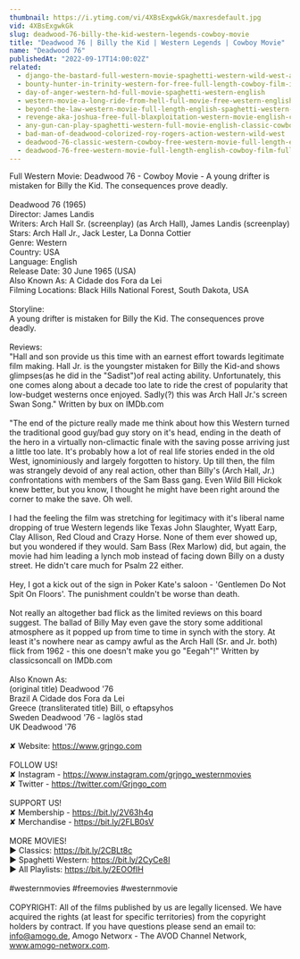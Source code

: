 ```yaml
---
thumbnail: https://i.ytimg.com/vi/4XBsExgwkGk/maxresdefault.jpg
vid: 4XBsExgwkGk
slug: deadwood-76-billy-the-kid-western-legends-cowboy-movie
title: "Deadwood 76 | Billy the Kid | Western Legends | Cowboy Movie"
name: "Deadwood 76"
publishedAt: "2022-09-17T14:00:02Z"
related:
  - django-the-bastard-full-western-movie-spaghetti-western-wild-west-action
  - bounty-hunter-in-trinity-western-for-free-full-length-cowboy-film-italo-western
  - day-of-anger-western-hd-full-movie-spaghetti-western-english
  - western-movie-a-long-ride-from-hell-full-movie-free-western-english
  - beyond-the-law-western-movie-full-length-english-spaghetti-western-full-free-youtube-movies
  - revenge-aka-joshua-free-full-blaxploitation-western-movie-english-classic-feature-film
  - any-gun-can-play-spaghetti-western-full-movie-english-classic-cowboy-film-free-full-westerns
  - bad-man-of-deadwood-colorized-roy-rogers-action-western-wild-west
  - deadwood-76-classic-western-cowboy-free-western-movie-full-length-english
  - deadwood-76-free-western-movie-full-length-english-cowboy-film-full-movie
---
```


Full Western Movie: Deadwood 76 - Cowboy Movie - A young drifter is mistaken for Billy the Kid. The consequences prove deadly.<br />
<br />
Deadwood 76 (1965)<br />
Director: James Landis<br />
Writers: Arch Hall Sr. (screenplay) (as Arch Hall), James Landis (screenplay) <br />
Stars: Arch Hall Jr., Jack Lester, La Donna Cottier<br />
Genre: Western<br />
Country: USA<br />
Language: English<br />
Release Date: 30 June 1965 (USA) <br />
Also Known As: A Cidade dos Fora da Lei <br />
Filming Locations: Black Hills National Forest, South Dakota, USA<br />
<br />
Storyline:<br />
A young drifter is mistaken for Billy the Kid. The consequences prove deadly.<br />
<br />
Reviews:<br />
"Hall and son provide us this time with an earnest effort towards legitimate film making. Hall Jr. is the youngster mistaken for Billy the Kid-and shows glimpses(as he did in the "Sadist")of real acting ability. Unfortunately, this one comes along about a decade too late to ride the crest of popularity that low-budget westerns once enjoyed. Sadly(?) this was Arch Hall Jr.'s screen Swan Song." Written by bux on IMDb.com <br />
<br />
"The end of the picture really made me think about how this Western turned the traditional good guy/bad guy story on it's head, ending in the death of the hero in a virtually non-climactic finale with the saving posse arriving just a little too late. It's probably how a lot of real life stories ended in the old West, ignominiously and largely forgotten to history. Up till then, the film was strangely devoid of any real action, other than Billy's (Arch Hall, Jr.) confrontations with members of the Sam Bass gang. Even Wild Bill Hickok knew better, but you know, I thought he might have been right around the corner to make the save. Oh well.<br />
<br />
I had the feeling the film was stretching for legitimacy with it's liberal name dropping of true Western legends like Texas John Slaughter, Wyatt Earp, Clay Allison, Red Cloud and Crazy Horse. None of them ever showed up, but you wondered if they would. Sam Bass (Rex Marlow) did, but again, the movie had him leading a lynch mob instead of facing down Billy on a dusty street. He didn't care much for Psalm 22 either.<br />
<br />
Hey, I got a kick out of the sign in Poker Kate's saloon - 'Gentlemen Do Not Spit On Floors'. The punishment couldn't be worse than death.<br />
<br />
Not really an altogether bad flick as the limited reviews on this board suggest. The ballad of Billy May even gave the story some additional atmosphere as it popped up from time to time in synch with the story. At least it's nowhere near as campy awful as the Arch Hall (Sr. and Jr. both) flick from 1962 - this one doesn't make you go "Eegah"!" Written by classicsoncall on IMDb.com <br />
<br />
Also Known As:<br />
(original title) Deadwood '76<br />
Brazil A Cidade dos Fora da Lei<br />
Greece (transliterated title) Bill, o eftapsyhos<br />
Sweden Deadwood '76 - laglös stad<br />
UK Deadwood '76<br />
<br />
✘ Website: https://www.grjngo.com<br />
<br />
FOLLOW US!<br />
✘ Instagram - https://www.instagram.com/grjngo_westernmovies<br />
✘ Twitter - https://twitter.com/Grjngo_com<br />
<br />
SUPPORT US!<br />
✘ Membership - https://bit.ly/2V63h4q<br />
✘ Merchandise - https://bit.ly/2FLB0sV<br />
<br />
MORE MOVIES! <br />
► Classics: https://bit.ly/2CBLt8c <br />
► Spaghetti Western: https://bit.ly/2CyCe8I <br />
► All Playlists: https://bit.ly/2EOOfIH <br />
<br />
#westernmovies #freemovies #westernmovie<br />
<br />
COPYRIGHT: All of the films published by us are legally licensed. We have acquired the rights (at least for specific territories) from the copyright holders by contract. If you have questions please send an email to: info@amogo.de, Amogo Networx - The AVOD Channel Network, www.amogo-networx.com.